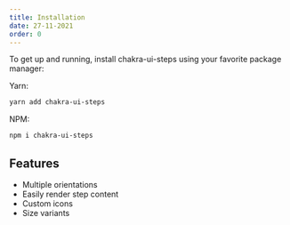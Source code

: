 ```yaml
---
title: Installation
date: 27-11-2021
order: 0
---
```


<p>
  To get up and running, install chakra-ui-steps using your favorite
  package manager:
</p>

Yarn:

```bash
yarn add chakra-ui-steps
```

NPM:

```bash
npm i chakra-ui-steps
```

## Features

- Multiple orientations
- Easily render step content
- Custom icons
- Size variants

<br />
